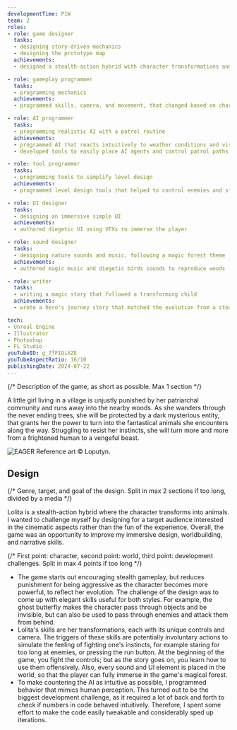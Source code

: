 ```yaml
---
developmentTime: P1W
team: 2
roles:
- role: game designer
  tasks:
  - designing story-driven mechanics
  - designing the prototype map
  achievements:
  - designed a stealth-action hybrid with character transformations and multiuse skills

- role: gameplay programmer
  tasks:
  - programming mechanics
  achievements:
  - programmed skills, camera, and movement, that changed based on character transformation

- role: AI programmer
  tasks:
  - programming realistic AI with a patrol routine
  achievements:
  - programmed AI that reacts intuitively to weather conditions and visibility issues
  - developed tools to easily place AI agents and control patrol paths

- role: tool programmer
  tasks:
  - programming tools to simplify level design
  achievements:
  - programmed level design tools that helped to control enemies and story events

- role: UI designer
  tasks:
  - designing an immersive simple UI
  achievements:
  - authored diegetic UI using VFXs to immerse the player

- role: sound designer
  tasks:
  - designing nature sounds and music, following a magic forest theme
  achievements:
  - authored magic music and diegetic birds sounds to reproduce woods

- role: writer
  tasks:
  - writing a magic story that followed a transforming child
  achievements:
  - wrote a hero's journey story that matched the evolution from a stealth to an action game

tech:
- Unreal Engine
- Illustrator
- Photoshop
- FL Studio
youTubeID: g_7fFIQiXZE
youTubeAspectRatio: 16/10
publishingDate: 2024-07-22
---
```


{/* Description of the game, as short as possible. Max 1 section */}

A little girl living in a village is unjustly punished by her patriarchal community and runs away into the nearby woods. As she wanders through the never ending trees, she will be protected by a dark mysterious entity, that grants her the power to turn into the fantastical animals she encounters along the way. Struggling to resist her instincts, she will turn more and more from a frightened human to a vengeful beast.

![EAGER Reference art © Loputyn.](./lolita-art.webp)

## Design

{/* Genre, target, and goal of the design. Split in max 2 sections if too long, divided by a media */}

Lolita is a stealth-action hybrid where the character transforms into animals. I wanted to challenge myself by designing for a target audience interested in the cinematic aspects rather than the fun of the experience. Overall, the game was an opportunity to improve my immersive design, worldbuilding, and narrative skills.

{/* First point: character, second point: world, third point: development challenges. Split in max 4 points if too long */}

* The game starts out encouraging stealth gameplay, but reduces punishment for being aggressive as the character becomes more powerful, to reflect her evolution. The challenge of the design was to come up with elegant skills useful for both styles. For example, the ghost butterfly makes the character pass through objects and be invisible, but can also be used to pass through enemies and attack them from behind.
* Lolita's skills are her transformations, each with its unique controls and camera. The triggers of these skills are potentially involuntary actions to simulate the feeling of fighting one's instincts, for example staring for too long at enemies, or pressing the run button. At the beginning of the game, you fight the controls; but as the story goes on, you learn how to use them offensively. Also, every sound and UI element is placed in the world, so that the player can fully immerse in the game's magical forest.
* To make countering the AI as intuitive as possible, I programmed behavior that mimics human perception. This turned out to be the biggest development challenge, as it required a lot of back and forth to check if numbers in code behaved intuitively. Therefore, I spent some effort to make the code easily tweakable and considerably sped up iterations.